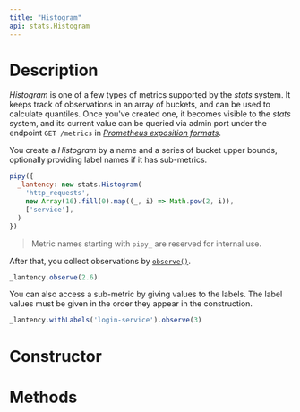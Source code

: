 ```yaml
---
title: "Histogram"
api: stats.Histogram
---
```


# Description

_Histogram_ is one of a few types of metrics supported by the _stats_ system. It keeps track of observations in an array of buckets, and can be used to calculate quantiles. Once you've created one, it becomes visible to the _stats_ system, and its current value can be queried via admin port under the endpoint `GET /metrics` in [_Prometheus exposition formats_](https://prometheus.io/docs/instrumenting/exposition_formats/).

You create a _Histogram_ by a name and a series of bucket upper bounds, optionally providing label names if it has sub-metrics.

``` js
pipy({
  _lantency: new stats.Histogram(
    'http_requests',
    new Array(16).fill(0).map((_, i) => Math.pow(2, i)),
    ['service'],
  )
})
```

> Metric names starting with `pipy_` are reserved for internal use.

After that, you collect observations by [`observe()`](/reference/api/stats/Histogram/observe).

``` js
_lantency.observe(2.6)
```

You can also access a sub-metric by giving values to the labels. The label values must be given in the order they appear in the construction.

``` js
_lantency.withLabels('login-service').observe(3)
```

# Constructor

<Constructor/>

# Methods

<Methods/>
